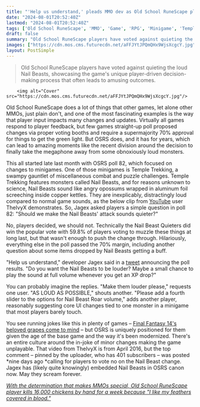 ```yaml
---
title: "'Help us understand,' pleads MMO dev as Old School RuneScape players vote on infamously loud monsters and decide they should be louder, actually"
date: "2024-08-01T20:52:40Z"
lastmod: "2024-08-01T20:52:40Z"
tags: ['Old School RuneScape', 'MMO', 'Game', 'RPG', 'Minigame', 'Temple Trekking', 'Nail Beasts']
draft: false
summary: "Old School RuneScape players have voted against quieting the loud Nail Beasts, showcasing the game's unique player-driven decision-making process that often leads to amusing outcomes."
images: ["https://cdn.mos.cms.futurecdn.net/aFFJYtJPQmQHx9WjsXcgcY.jpg"]
layout: PostSimple
---
```

> Old School RuneScape players have voted against quieting the loud Nail Beasts, showcasing the game's unique player-driven decision-making process that often leads to amusing outcomes.


        <img alt="Cover" src="https://cdn.mos.cms.futurecdn.net/aFFJYtJPQmQHx9WjsXcgcY.jpg"/>
        
Old School RuneScape does a lot of things that other games, let alone other MMOs, just plain don't, and one of the most fascinating examples is the way that player input impacts many changes and updates. Virtually all games respond to player feedback, but few games straight-up poll proposed changes via proper voting booths and require a supermajority 70% approval for things to get the green light. But OSRS does, and it has for years, which can lead to amazing moments like the recent division around the decision to finally take the megaphone away from some obnoxiously loud monsters. 

This all started late last month with OSRS poll 82, which focused on changes to minigames. One of those minigames is Temple Trekking, a swampy gauntlet of miscellaneous combat and puzzle challenges. Temple Trekking features monsters called Nail Beasts, and for reasons unknown to science, Nail Beasts sound like angry opossums wrapped in aluminum foil screeching inside copper kettles. They are inexplicably, distractingly loud compared to normal game sounds, as the below clip from [YouTube](https://www.gamesradar.com/tag/youtube/) user TheIvyX demonstrates. So, Jagex asked players a simple question in poll 82: "Should we make the Nail Beasts' attack sounds quieter?"

No, players decided, we should not. Technically the Nail Beast Quieters did win the popular vote with 59.8% of players voting to muzzle these things at long last, but that wasn't enough to push the change through. Hilariously, everything else in the poll passed the 70% margin, including another question about some items dropped by Nail Beasts getting a buff. 

"Help us understand," developer Jagex said in a [<u>tweet</u>](https://x.com/OldSchoolRS/status/1816812978802409560) announcing the poll results. "Do you want the Nail Beasts to be louder? Maybe a small chance to play the sound at full volume whenever you get an XP drop?" 

You can probably imagine the replies. "Make them louder please," requests one user. "AS LOUD AS POSSIBLE," shouts another. "Please add a fourth slider to the options for Nail Beast Roar volume," adds another player, reasonably suggesting core UI changes tied to one monster in a minigame that most players barely touch. 

You see running jokes like this in plenty of games – [<u>Final Fantasy 14's beloved grapes come to mind</u>](https://www.gamesradar.com/games/final-fantasy/grape-news-final-fantasy-14s-beloved-low-poly-grapes-are-still-appropriately-polygonal-after-the-mmos-huge-graphics-update/) – but OSRS is uniquely positioned for them given the age of the base game and the way it's been modernized. There's an entire culture around the in-joke of minor changes making the game unplayable. That video from TheIvyX is from April 2016, but the top comment – pinned by the uploader, who has 401 subscribers – was posted *nine days ago *calling for players to vote no on the Nail Beast change. Jagex has (likely quite knowingly) embedded Nail Beasts in OSRS canon now. May they scream forever.

[<u><em>With the determination that makes MMOs special, Old School RuneScape player kills 16,000 chickens by hand for a week because "I like my feathers covered in blood."</em></u>](https://www.gamesradar.com/games/mmo/with-the-determination-that-makes-mmos-special-old-school-runescape-player-kills-16000-chickens-by-hand-for-a-week-because-i-like-my-feathers-covered-in-blood/)
        